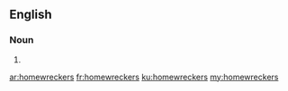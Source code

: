 {{also|home wreckers}}
==English==

===Noun===
{{head|en|noun plural form}}

# {{plural of|homewrecker|lang=en}}

[[ar:homewreckers]]
[[fr:homewreckers]]
[[ku:homewreckers]]
[[my:homewreckers]]
